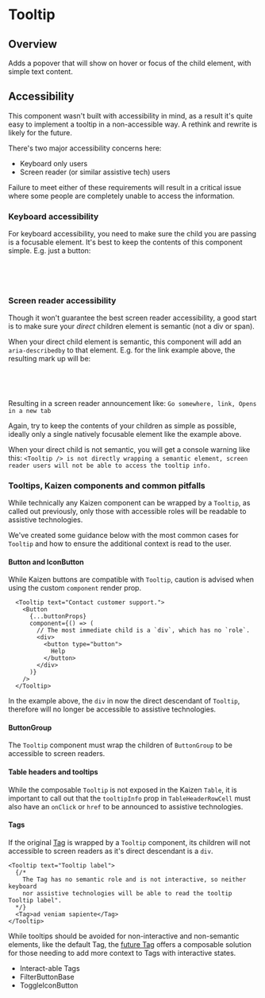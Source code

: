 
<Meta of={TooltipStories} />

# Tooltip

<ResourceLinks
  sourceCode="https://github.com/cultureamp/kaizen-design-system/tree/main/packages/components/src/Tooltip"
  figma="https://www.figma.com/file/eZKEE5kXbEMY3lx84oz8iN/%F0%9F%92%9C-UI-Kit%3A-Heart?type=design&node-id=1929%3A32006&mode=design&t=LwTCBZ5E1uRvOA1l-1"
  designGuidelines="https://cultureamp.atlassian.net/wiki/spaces/DesignSystem/pages/3075604978/Tooltip"
  className="!mb-8"
/>

<KAIOInstallation exportNames="Tooltip" />

## Overview

Adds a popover that will show on hover or focus of the child element, with simple text content.

<Canvas of={TooltipStories.Playground} />
<Controls of={TooltipStories.Playground} />

## Accessibility

This component wasn't built with accessibility in mind, as a result it's quite easy to implement a tooltip in a non-accessible way. A rethink and rewrite is likely for the future.

There's two major accessibility concerns here:
- Keyboard only users
- Screen reader (or similar assistive tech) users

Failure to meet either of these requirements will result in a critical issue where some people are completely unable to access the information.

### Keyboard accessibility

For keyboard accessibility, you need to make sure the child you are passing is a focusable element. It's best to keep the contents of this component simple. E.g. just a button:

```jsx
<Tooltip text="Opens in a new tab">
  <Button href="/path" label="Go somewhere" />
</Tooltip>
```

### Screen reader accessibility

Though it won't guarantee the best screen reader accessibility, a good start is to make sure your _direct_ children element is semantic (not a div or span).

When your direct child element is semantic, this component will add an `aria-describedby` to that element. E.g. for the link example above, the resulting mark up will be:

```html
<a href="path" aria-describedby="tooltip">Go somewhere</a>
<!-- (in a portal) -->
<div id="tooltip-id">Opens in a new tab</div>
```

Resulting in a screen reader announcement like:
`Go somewhere, link, Opens in a new tab`

Again, try to keep the contents of your children as simple as possible, ideally only a single natively focusable element like the example above.

When your direct child is not semantic, you will get a console warning like this:
`<Tooltip /> is not directly wrapping a semantic element, screen reader users will not be able to access the tooltip info.`


### Tooltips, Kaizen components and common pitfalls

While technically any Kaizen component can be wrapped by a `Tooltip`, as called out previously, only those with accessible roles will be readable to assistive technologies.

We've created some guidance below with the most common cases for `Tooltip` and how to ensure the additional context is read to the user.

#### Button and IconButton

<Canvas of={TooltipStories.ButtonsWithTooltip} />

While Kaizen buttons are compatible with `Tooltip`, caution is advised when using the custom `component` render prop.

```JSX
  <Tooltip text="Contact customer support.">
    <Button
      {...buttonProps}
      component={() => (
        // The most immediate child is a `div`, which has no `role`.
        <div>
          <button type="button">
            Help
          </button>
        </div>
      )}
    />
  </Tooltip>
```

In the example above, the `div` in now the direct descendant of `Tooltip`, therefore will no longer be accessible to assistive technologies.


#### ButtonGroup

The `Tooltip` component must wrap the children of `ButtonGroup` to be accessible to screen readers.

<Canvas of={TooltipStories.ButtonGroupWithTooltip} />


#### Table headers and tooltips

While the composable `Tooltip` is not exposed in the Kaizen `Table`, it is important to call out that the `tooltipInfo` prop in `TableHeaderRowCell` must also have an `onClick` or `href` to be announced to assistive technologies.

<Canvas of={TooltipStories.TableHeadersWithTooltips} />


#### Tags

If the original [Tag]("/?path=/docs/components-tag--docs") is wrapped by a `Tooltip` component, its children will not accessible to screen readers as it's direct descendant is a `div`.

```JSX
<Tooltip text="Tooltip label">
  {/*
    The Tag has no semantic role and is not interactive, so neither keyboard
    nor assistive technologies will be able to read the tooltip Tooltip label".
  */}
  <Tag>ad veniam sapiente</Tag>
</Tooltip>
```

While tooltips should be avoided for non-interactive and non-semantic elements, like the default Tag, the [future Tag]("/?path=/docs/components-tag-future--docs") offers a composable solution for those needing to add more context to Tags with interactive states.

<Canvas of={TooltipStories.TagWithTooltip} />


- Interact-able Tags
- FilterButtonBase
- ToggleIconButton


